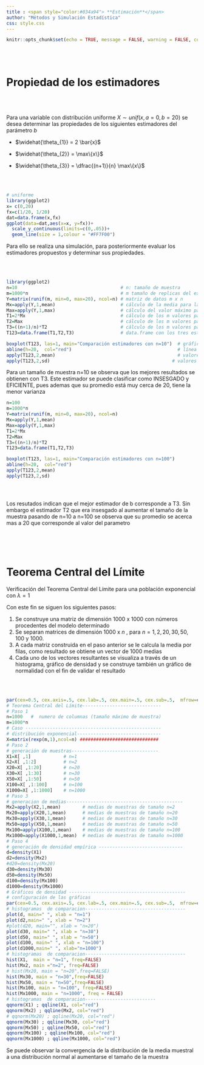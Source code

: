 ```yaml
---
title : <span style="color:#034a94"> **Estimación**</span>
author: "Métodos y Simulación Estadística"
css: style.css
---
```



```r
knitr::opts_chunk$set(echo = TRUE, message = FALSE, warning = FALSE, comment = NA)
```

<br/><br/>


# **Propiedad de los estimadores**

<br/><br/>

Para una variable con distribución uniforme $X \sim unif(x,a=0, b=20)$ se desea determinar las propiedades de los siguientes  estimadores del parámetro $b$


* $\widehat{\theta_{1}} = 2 \bar{x}$ 

* $\widehat{\theta_{2}} = \max\{x\}$

* $\widehat{\theta_{3}} = \dfrac{(n+1)}{n} \max\{x\}$

<br/><br/>



```r
# uniforme
library(ggplot2)
x= c(0,20) 
fx=c(1/20, 1/20) 
dat=data.frame(x,fx)
ggplot(data=dat,aes(x=x, y=fx))+ 
  scale_y_continuous(limits=c(0,.05))+
  geom_line(size = 1,colour = "#FF7F00") 
```


Para ello se realiza una simulación, para posteriormente evaluar los estimadores propuestos y determinar sus propiedades.



<br/><br/>

```r
library(ggplot2)
n=10                                      # n: tamaño de muestra 
m=1000*n                                  # m tamaño de replicas del experimento 
Y=matrix(runif(m, min=0, max=20), ncol=n) # matriz de datos m x n 
Mx=apply(Y,1,mean)                        # cálculo de la media para las m muestra  
Max=apply(Y,1,max)                        # cálculo del valor máximo para las m muestras  
T1=2*Mx                                   # cálculo de los m valores para el estimador 1   
T2=Max                                    # cálculo de los m valores para el estimador 2    
T3=((n+1)/n)*T2                           # cálculo de los m valores para el estimador 3       
T123=data.frame(T1,T2,T3)                 # data.frame con los tres estimadores data de m x 3

boxplot(T123, las=1, main="Comparación estimadores con n=10")  # gráfico de comparación   
abline(h=20,  col="red")                                       # línea indicando el parámetro b=20
apply(T123,2,mean)                                             # valores de las medias
apply(T123,2,sd)                                             # valores de la desviaciones estándar
```

Para un tamaño de muestra n=10 se observa que los mejores resultados se obtienen con T3. Este estimador se puede clasificar como INSESGADO y EFICIENTE, pues ademas que su promedio está muy cerca de 20, tiene la menor varianza


```r
n=100
m=1000*n
Y=matrix(runif(m, min=0, max=20), ncol=n) 
Mx=apply(Y,1,mean)
Max=apply(Y,1,max)
T1=2*Mx
T2=Max
T3=((n+1)/n)*T2
T123=data.frame(T1,T2,T3)

boxplot(T123, las=1, main="Comparación estimadores con n=100")
abline(h=20,  col="red")
apply(T123,2,mean)
apply(T123,2,sd)  





```


Los resutados indican que el mejor estimador de b corresponde a T3. Sin embargo el estimador T2 que era insesgado al aumentar el tamaño de la muestra pasando de n=10 a n=100 se observa que su promedio se acerca mas a 20 que corresponde al valor del parametro 


<br/><br/><br/>


# **Teorema Central del Límite**

Verificación del Teorema Central del Límite para una población exponencial con $\lambda=1$

Con este fin se siguen los siguientes pasos:

1. Se construye una matriz de dimensión $1000$ x $1000$ con números procedentes del modelo determinado
2. Se separan matrices de dimensión $1000$ x $n$ , para $n=1,2,20,30,50,100$ y $1000$. 
3. A cada matriz construida en el paso anterior se le calcula la media por filas, como resultado se obtiene un vector de $1000$ medias 
4. Cada uno de los vectores resultantes se visualiza a través de un histograma, gráfico de densidad y se construye también un gráfico de normalidad con el fin de validar el resultado 

<br/><br/>

```r
par(cex=0.5, cex.axis=.5, cex.lab=.5, cex.main=.5, cex.sub=.5,  mfrow=c(3,2), mai = c(.5, .5, .5, .5))
# Teorema Central del Límite-----------------------------
# Paso 1
n=1000   #  numero de columnas (tamaño máximo de muestra)
m=1000*n
# Caso --------------------------------------------------
# distribución exponencial-------------------------------
X=matrix(rexp(m,1),ncol=n) #############################
# Paso 2
# generación de muestras--------------------------------
X1=X[ ,1]            # n=1
X2=X[ ,1:2]          # n=2
X20=X[ ,1:20]        # n=20
X30=X[ ,1:30]        # n=30
X50=X[ ,1:50]        # n=50
X100=X[ ,1:100]      # n=100
X1000=X[ ,1:1000]    # n=1000
# Paso 3
# generacion de medias-------------------------------------------
Mx2=apply(X2,1,mean)        # medias de muestras de tamaño n=2
Mx20=apply(X20,1,mean)      # medias de muestras de tamaño n=20
Mx30=apply(X30,1,mean)      # medias de muestras de tamaño n=30
Mx50=apply(X50,1,mean)      # medias de muestras de tamaño n=50
Mx100=apply(X100,1,mean)    # medias de muestras de tamaño n=100
Mx1000=apply(X1000,1,mean)  # medias de muestras de tamaño n=1000
# Paso 4 
# generación de densidad empírica -------------------------------
d=density(X1)
d2=density(Mx2)
#d20=density(Mx20)
d30=density(Mx30)
d50=density(Mx50)
d100=density(Mx100)
d1000=density(Mx1000)
# Gráficos de densidad -------------------------------------------
# configuración de las gráficas
par(cex=0.5, cex.axis=.5, cex.lab=.5, cex.main=.5, cex.sub=.5,  mfrow=c(2,3), mai = c(.5, .5, .5, .5))
# histogramas  de comparacion-------------------------------------
plot(d, main=" ", xlab = "n=1")
plot(d2,main=" ", xlab = "n=2")
#plot(d20, main="", xlab = "n=20")
plot(d30, main=" ", xlab = "n=30")
plot(d50, main=" ", xlab = "n=50")
plot(d100, main=" ", xlab = "n=100")
plot(d1000,main=" ", xlab="n=1000")
# histogramas  de comparacion-------------------------------------
hist(X1,  main = "n=1", freq=FALSE)
hist(Mx2, main ="n=2", freq=FALSE) 
# hist(Mx20, main = "n=20",freq=FALSE)
hist(Mx30, main = "n=30",freq=FALSE) 
hist(Mx50, main = "n=50",freq=FALSE) 
hist(Mx100, main = "n=100", freq=FALSE) 
hist(Mx1000, main = "n=1000", freq = FALSE) 
# histogramas  de comparacion--------------------------
qqnorm(X1) ; qqline(X1, col="red")
qqnorm(Mx2) ; qqline(Mx2, col="red")
# qqnorm(Mx20) ; qqline(Mx20, col="red")
qqnorm(Mx30) ; qqline(Mx30, col="red")
qqnorm(Mx50) ; qqline(Mx50, col="red")
qqnorm(Mx100) ; qqline(Mx100, col="red")
qqnorm(Mx1000) ; qqline(Mx1000, col="red")
```


Se puede observar la convergencia de la distribución de la media muestral a una distribución normal al aumentarse el tamaño de la muestra

<br/><br/>

